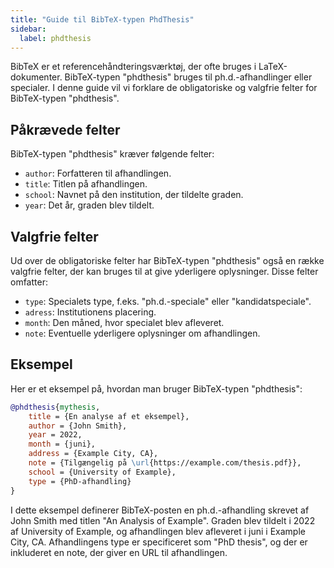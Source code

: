 ```yaml
---
title: "Guide til BibTeX-typen PhdThesis"
sidebar:
  label: phdthesis
---
```



BibTeX er et referencehåndteringsværktøj, der ofte bruges i LaTeX-dokumenter. BibTeX-typen "phdthesis" bruges til ph.d.-afhandlinger eller specialer. I denne guide vil vi forklare de obligatoriske og valgfrie felter for BibTeX-typen "phdthesis".

<CiteDrive/>

## Påkrævede felter

BibTeX-typen "phdthesis" kræver følgende felter:

- `author`: Forfatteren til afhandlingen.
- `title`: Titlen på afhandlingen.
- `school`: Navnet på den institution, der tildelte graden.
- `year`: Det år, graden blev tildelt.

## Valgfrie felter

Ud over de obligatoriske felter har BibTeX-typen "phdthesis" også en række valgfrie felter, der kan bruges til at give yderligere oplysninger. Disse felter omfatter:

- `type`: Specialets type, f.eks. "ph.d.-speciale" eller "kandidatspeciale".
- `adress`: Institutionens placering.
- `month`: Den måned, hvor specialet blev afleveret.
- `note`: Eventuelle yderligere oplysninger om afhandlingen.

## Eksempel

Her er et eksempel på, hvordan man bruger BibTeX-typen "phdthesis":

```bibtex
@phdthesis{mythesis,
	title = {En analyse af et eksempel},
	author = {John Smith},
	year = 2022,
	month = {juni},
	address = {Example City, CA},
	note = {Tilgængelig på \url{https://example.com/thesis.pdf}},
	school = {University of Example},
	type = {PhD-afhandling}
}
```



I dette eksempel definerer BibTeX-posten en ph.d.-afhandling skrevet af John Smith med titlen "An Analysis of Example". Graden blev tildelt i 2022 af University of Example, og afhandlingen blev afleveret i juni i Example City, CA. Afhandlingens type er specificeret som "PhD thesis", og der er inkluderet en note, der giver en URL til afhandlingen.